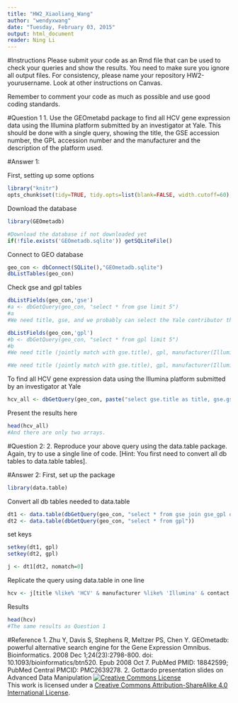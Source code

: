 ```yaml
---
title: "HW2_Xiaoliang_Wang"
author: "wendyxwang"
date: "Tuesday, February 03, 2015"
output: html_document
reader: Ning Li
---
```


#Instructions
Please submit your code as an Rmd file that can be used to check your queries and show the results. You need to make sure you ignore all output files. For consistency, please name your repository HW2-yourusername. Look at other instructions on Canvas.

Remember to comment your code as much as possible and use good coding standards.

#Question 1
1. Use the GEOmetabd package to find all HCV gene expression data using the Illumina platform submitted by an investigator at Yale. This should be done with a single query, showing the title, the GSE accession number, the GPL accession number and the manufacturer and the description of the platform used.

#Answer 1:

First, setting up some options
```r
library("knitr")
opts_chunk$set(tidy=TRUE, tidy.opts=list(blank=FALSE, width.cutoff=60), cache=TRUE, messages=FALSE)
```

Download the database
```r
library(GEOmetadb)

#Download the database if not downloaded yet
if(!file.exists('GEOmetadb.sqlite')) getSQLiteFile()
```

Connect to GEO database
```r
geo_con <- dbConnect(SQLite(),"GEOmetadb.sqlite")
dbListTables(geo_con)
```

Check gse and gpl tables
```r
dbListFields(geo_con,'gse')
#a <- dbGetQuery(geo_con, "select * from gse limit 5")
#a
#We need title, gse, and we probably can select the Yale contributor through contact?

dbListFields(geo_con,'gpl')
#b <- dbGetQuery(geo_con, "select * from gpl limit 5")
#b
#We need title (jointly match with gse.title), gpl, manufacturer(Illumina),contact(like %yale% ), and description

#We need title (jointly match with gse.title), gpl, manufacturer(Illumina),contact(like %yale% ), and description

```

To find all HCV gene expression data using the Illumina platform submitted by an investigator at Yale
```r
hcv_all <- dbGetQuery(geo_con, paste("select gse.title as title, gse.gse as gse,", "gpl.gpl as gpl, gpl.manufacturer as manufacturer, gpl.description as description", "from (gse join gse_gpl on gse.gse=gse_gpl.gse) j join gpl on j.gpl=gpl.gpl", "where gse.title like '%HCV%'", "and gpl.manufacturer like '%Illumina%'", "and gse.contact like '%Yale%'"))
```

Present the results here
```r
head(hcv_all)
#And there are only two arrays.
```

#Question 2:
2. Reproduce your above query using the data.table package. Again, try to use a single line of code. [Hint: You first need to convert all db tables to data.table tables].

#Answer 2:
First, set up the package
```r
library(data.table)
```

Convert all db tables needed to data.table
```r
dt1 <- data.table(dbGetQuery(geo_con, "select * from gse join gse_gpl on gse.gse=gse_gpl.gse"))
dt2 <- data.table(dbGetQuery(geo_con, "select * from gpl"))
```

set keys
```r
setkey(dt1, gpl)
setkey(dt2, gpl)

j <- dt1[dt2, nomatch=0]
```

Replicate the query using data.table in one line
```r
hcv <- j[title %like% 'HCV' & manufacturer %like% 'Illumina' & contact %like% 'Yale', list(title, gse, gpl, manufacturer, description)]
```

Results
```r
head(hcv)
#The same results as Question 1
```

#Reference
1. Zhu Y, Davis S, Stephens R, Meltzer PS, Chen Y. GEOmetadb: powerful alternative search engine for the Gene Expression Omnibus. Bioinformatics. 2008 Dec 1;24(23):2798-800. doi: 10.1093/bioinformatics/btn520. Epub 2008 Oct 7. PubMed PMID: 18842599; PubMed Central PMCID: PMC2639278.
2. Gottardo presentation slides on Advanced Data Manipulation
<a rel="license" href="http://creativecommons.org/licenses/by-sa/4.0/"><img alt="Creative Commons License" style="border-width:0" src="https://i.creativecommons.org/l/by-sa/4.0/88x31.png" /></a><br />This work is licensed under a <a rel="license" href="http://creativecommons.org/licenses/by-sa/4.0/">Creative Commons Attribution-ShareAlike 4.0 International License</a>.
